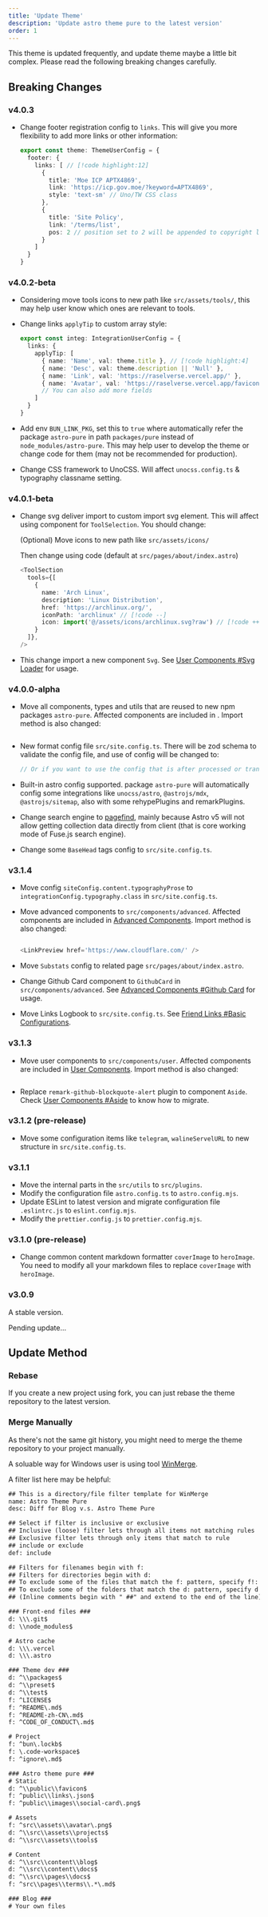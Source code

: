 ```yaml
---
title: 'Update Theme'
description: 'Update astro theme pure to the latest version'
order: 1
---
```



<Aside type='caution'>
  This theme is updated frequently, and update theme maybe a little bit complex. Please read the
  following breaking changes carefully.
</Aside>

## Breaking Changes

### v4.0.3

- Change footer registration config to `links`. This will give you more flexibility to add more links or other information:

  ```ts title="src/site.config.ts"
  export const theme: ThemeUserConfig = {
    footer: {
      links: [ // [!code highlight:12]
        {
          title: 'Moe ICP APTX4869',
          link: 'https://icp.gov.moe/?keyword=APTX4869',
          style: 'text-sm' // Uno/TW CSS class
        },
        {
          title: 'Site Policy',
          link: '/terms/list',
          pos: 2 // position set to 2 will be appended to copyright line
        }
      ]
    }
  }
  ``` 

### v4.0.2-beta

- Considering move tools icons to new path like `src/assets/tools/`, this may help user know which ones are relevant to tools.
- Change links `applyTip` to custom array style:

  ```ts title="src/site.config.ts"
  export const integ: IntegrationUserConfig = {
    links: {
      applyTip: [
        { name: 'Name', val: theme.title }, // [!code highlight:4]
        { name: 'Desc', val: theme.description || 'Null' },
        { name: 'Link', val: 'https://raselverse.vercel.app/' },
        { name: 'Avatar', val: 'https://raselverse.vercel.app/favicon/favicon.ico' }
        // You can also add more fields
      ]
    }
  }
  ```

- Add env `BUN_LINK_PKG`, set this to `true` where automatically refer the package `astro-pure` in path `packages/pure` instead of `node_modules/astro-pure`. This may help user to develop the theme or change code for them (may not be recommended for production).
- Change CSS framework to UnoCSS. Will affect `unocss.config.ts` & typography classname setting.

### v4.0.1-beta

- Change svg deliver import to custom import svg element. This will affect using component for `ToolSelection`. You should change:

  (Optional) Move icons to new path like `src/assets/icons/`

  Then change using code (default at `src/pages/about/index.astro`)

  ```ts title="src/pages/about/index.astro"
  <ToolSection
    tools={[
      {
        name: 'Arch Linux',
        description: 'Linux Distribution',
        href: 'https://archlinux.org/',
        iconPath: 'archlinux' // [!code --]
        icon: import('@/assets/icons/archlinux.svg?raw') // [!code ++]
      }
    ]},
  />

- This change import a new component `Svg`. See [User Components #Svg Loader](/docs/integrations/components#svg-loader) for usage.

### v4.0.0-alpha

- Move all components, types and utils that are reused to new npm packages `astro-pure`. Affected components are included in . Import method is also changed:

  ```ts
  ```

- New format config file `src/site.config.ts`. There will be zod schema to validate the config file, and use of config will be changed to:
  
    ```ts
    // Or if you want to use the config that is after processed or transformed
    ```

- Built-in astro config supported. package `astro-pure` will automatically config some integrations like `unocss/astro`, `@astrojs/mdx`, `@astrojs/sitemap`, also with some rehypePlugins and remarkPlugins.
- Change search engine to [pagefind](https://pagefind.app/), mainly because Astro v5 will not allow getting collection data directly from client (that is core working mode of Fuse.js search engine).
- Change some `BaseHead` tags config to `src/site.config.ts`.

### v3.1.4

- Move config `siteConfig.content.typographyProse` to `integrationConfig.typography.class` in `src/site.config.ts`.
- Move advanced components to `src/components/advanced`. Affected components are included in [Advanced Components](/docs/integrations/advanced). Import method is also changed:

  ```ts

  <LinkPreview href='https://www.cloudflare.com/' />
  ```

- Move `Substats` config to related page `src/pages/about/index.astro`.
- Change Github Card component to `GithubCard` in `src/components/advanced`. See [Advanced Components #Github Card](http://localhost:4321/docs/integrations/advanced#github-card) for usage.
- Move Links Logbook to `src/site.config.ts`. See [Friend Links #Basic Configurations](/docs/integrations/links#basic-configurations).

### v3.1.3

- Move user components to `src/components/user`. Affected components are included in [User Components](/docs/integrations/components). Import method is also changed:

  ```ts
  ```

- Replace `remark-github-blockquote-alert` plugin to component `Aside`. Check [User Components #Aside](/docs/integrations/components#aside) to know how to migrate.

### v3.1.2 (pre-release)

- Move some configuration items like `telegram`, `walineServelURL` to new structure in `src/site.config.ts`.

### v3.1.1

- Move the internal parts in the `src/utils` to `src/plugins`.
- Modify the configuration file `astro.config.ts` to `astro.config.mjs`.
- Update ESLint to latest version and migrate configuration file `.eslintrc.js` to `eslint.config.mjs`.
- Modify the `prettier.config.js` to `prettier.config.mjs`.

### v3.1.0 (pre-release)

- Change common content markdown formatter `coverImage` to `heroImage`. You need to modify all your markdown files to replace `coverImage` with `heroImage`.

### v3.0.9

A stable version.

Pending update...

## Update Method

### Rebase

If you create a new project using fork, you can just rebase the theme repository to the latest version.

### Merge Manually

As there's not the same git history, you might need to merge the theme repository to your project manually.

A soluable way for Windows user is using tool [WinMerge](https://winmerge.org/).

A filter list here may be helpful:

```diff
## This is a directory/file filter template for WinMerge
name: Astro Theme Pure
desc: Diff for Blog v.s. Astro Theme Pure

## Select if filter is inclusive or exclusive
## Inclusive (loose) filter lets through all items not matching rules
## Exclusive filter lets through only items that match to rule
## include or exclude
def: include

## Filters for filenames begin with f:
## Filters for directories begin with d:
## To exclude some of the files that match the f: pattern, specify f!:
## To exclude some of the folders that match the d: pattern, specify d!:
## (Inline comments begin with " ##" and extend to the end of the line)

### Front-end files ###
d: \\\.git$
d: \\node_modules$

# Astro cache
d: \\\.vercel
d: \\\.astro

### Theme dev ###
d: ^\\packages$
d: ^\\preset$
d: ^\\test$
f: ^LICENSE$
f: ^README\.md$
f: ^README-zh-CN\.md$
f: ^CODE_OF_CONDUCT\.md$

# Project
f: ^bun\.lockb$
f: \.code-workspace$
f: ^ignore\.md$

### Astro theme pure ###
# Static
d: ^\\public\\favicon$
f: ^public\\links\.json$
f: ^public\\images\\social-card\.png$

# Assets
f: ^src\\assets\\avatar\.png$
d: ^\\src\\assets\\projects$
d: ^\\src\\assets\\tools$

# Content
d: ^\\src\\content\\blog$
d: ^\\src\\content\\docs$
d: ^\\src\\pages\\docs$
f: ^src\\pages\\terms\\.*\.md$

### Blog ###
# Your own files
```
